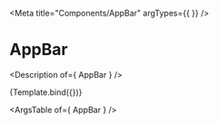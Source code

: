 

<Meta
  title="Components/AppBar"
  argTypes={{
  }}
/>

# AppBar

<Description of={ AppBar } />


<Canvas>
  <Story
    name="AppBar"
    args={{
    }}
  >
    {Template.bind({})}
  </Story>
</Canvas>

<ArgsTable of={ AppBar } />
